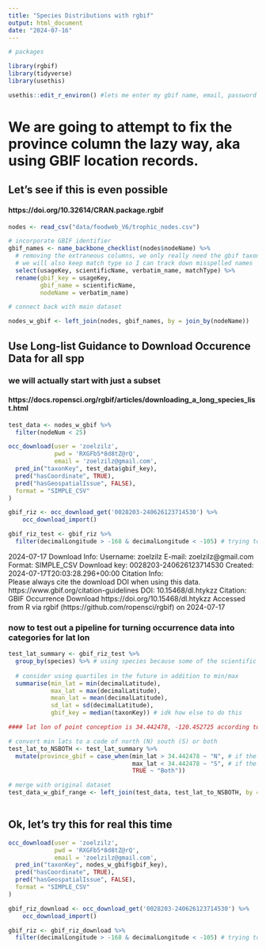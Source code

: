 ```yaml
---
title: "Species Distributions with rgbif"
output: html_document
date: "2024-07-16"
---
```


```r
# packages

library(rgbif)
library(tidyverse)
library(usethis)

usethis::edit_r_environ() #lets me enter my gbif name, email, password so I can use occ_download()


```

# We are going to attempt to fix the province column the lazy way, aka using GBIF location records.
## Let's see if this is even possible
#### https://doi.org/10.32614/CRAN.package.rgbif

```r
nodes <- read_csv("data/foodweb_V6/trophic_nodes.csv")

# incorporate GBIF identifier
gbif_names <- name_backbone_checklist(nodes$nodeName) %>% 
  # removing the extraneous columns, we only really need the gbif taxonkey, the supplied name, and the matched name
  # we will also keep match type so I can track down misspelled names
  select(usageKey, scientificName, verbatim_name, matchType) %>% 
  rename(gbif_key = usageKey,
         gbif_name = scientificName, 
         nodeName = verbatim_name)

# connect back with main dataset

nodes_w_gbif <- left_join(nodes, gbif_names, by = join_by(nodeName))

```
## Use Long-list Guidance to Download Occurence Data for all spp

### we will actually start with just a subset
#### https://docs.ropensci.org/rgbif/articles/downloading_a_long_species_list.html
```r

test_data <- nodes_w_gbif %>% 
  filter(nodeNum < 25)

occ_download(user = 'zoelzilz',
             pwd = 'RXGFb5*8d8tZ@rQ',
             email = 'zoelzilz@gmail.com',
  pred_in("taxonKey", test_data$gbif_key),
  pred("hasCoordinate", TRUE), 
  pred("hasGeospatialIssue", FALSE),
  format = "SIMPLE_CSV"
)

gbif_riz <- occ_download_get('0028203-240626123714530') %>%
    occ_download_import()

gbif_riz_test <- gbif_riz %>% 
  filter(decimalLongitude > -168 & decimalLongitude < -105) # trying to make sure all records are related to the west coast, this filters out like 40 records lol

```
2024-07-17 Download Info:
  Username: zoelzilz
  E-mail: zoelzilz@gmail.com
  Format: SIMPLE_CSV
  Download key: 0028203-240626123714530
  Created: 2024-07-17T20:03:28.296+00:00
Citation Info:  
  Please always cite the download DOI when using this data.
  https://www.gbif.org/citation-guidelines
  DOI: 10.15468/dl.htykzz
  Citation:
  GBIF Occurrence Download https://doi.org/10.15468/dl.htykzz Accessed from R via rgbif (https://github.com/ropensci/rgbif) on 2024-07-17

### now to test out a pipeline for turning occurrence data into categories for lat lon
```r
test_lat_summary <- gbif_riz_test %>% 
  group_by(species) %>% # using species because some of the scientific names begin with BOLD:### and I don't know what that means yet
  
  # consider using quartiles in the future in addition to min/max
  summarise(min_lat = min(decimalLatitude), 
            max_lat = max(decimalLatitude), 
            mean_lat = mean(decimalLatitude),
            sd_lat = sd(decimalLatitude),
            gbif_key = median(taxonKey)) # idk how else to do this

#### lat lon of point conception is 34.442478, -120.452725 according to google maps ####

# convert min lats to a code of north (N) south (S) or both
test_lat_to_NSBOTH <- test_lat_summary %>% 
  mutate(province_gbif = case_when(min_lat > 34.442478 ~ "N", # if the minimum latitude (southernmost report) is greater than PC
                                   max_lat < 34.442478 ~ "S", # if the maximum latitude (northernmost report) is less than PC
                                   TRUE ~ "Both"))

# merge with original dataset
test_data_w_gbif_range <- left_join(test_data, test_lat_to_NSBOTH, by = join_by(gbif_key))
  
```

## Ok, let's try this for real this time

```r

occ_download(user = 'zoelzilz',
             pwd = 'RXGFb5*8d8tZ@rQ',
             email = 'zoelzilz@gmail.com',
  pred_in("taxonKey", nodes_w_gbif$gbif_key),
  pred("hasCoordinate", TRUE), 
  pred("hasGeospatialIssue", FALSE),
  format = "SIMPLE_CSV"
)

gbif_riz_download <- occ_download_get('0028203-240626123714530') %>%
    occ_download_import()

gbif_riz <- gbif_riz_download %>% 
  filter(decimalLongitude > -168 & decimalLongitude < -105) # trying to make sure all records are related to the west coast, this filters out like 40 records lol

```








